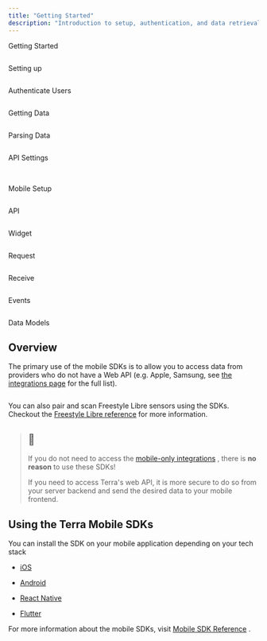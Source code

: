 ```yaml
---
title: "Getting Started"
description: "Introduction to setup, authentication, and data retrieval"
---
```

Getting Started  
  
<img className="block" src="images/terradocs_s3_eu_west_2_amazonaws_com/_icons_getting_started.png" alt="" />

Setting up  
  
<img className="block" src="images/terradocs_s3_eu_west_2_amazonaws_com/_icons_install_on_backend.png" alt="" />

Authenticate Users  
  
<img className="block" src="images/terradocs_s3_eu_west_2_amazonaws_com/_icons_authenticate_users.png" alt="" />

Getting Data  
  
<img className="block" src="images/terradocs_s3_eu_west_2_amazonaws_com/_icons_receive_data.png" alt="" />

Parsing Data  
  
<img className="block" src="images/terradocs_s3_eu_west_2_amazonaws_com/_icons_understand_our_data.png" alt="" />

API Settings  
  
<img className="block" src="images/terradocs_s3_eu_west_2_amazonaws_com/_icons_customise_terra.png" alt="" />

<img className="block" src="images/terradocs_s3_eu_west_2_amazonaws_com/_icons_manage_integrations.png" alt="" />  
  
Mobile Setup

<img className="block" src="images/terradocs_s3_eu_west_2_amazonaws_com/_icons_api_data_models.png" alt="" />  
  
API

<img className="block" src="images/terradocs_s3_eu_west_2_amazonaws_com/_icons_widget.png" alt="" />  
  
Widget

<img className="block" src="images/terradocs_s3_eu_west_2_amazonaws_com/_icons_historical_data.png" alt="" />  
  
Request

<img className="block" src="images/terradocs_s3_eu_west_2_amazonaws_com/_icons_new_data.png" alt="" />  
  
Receive

<img className="block" src="images/terradocs_s3_eu_west_2_amazonaws_com/_icons_event_types.png" alt="" />  
  
Events

<img className="block" src="images/terradocs_s3_eu_west_2_amazonaws_com/_icons_api_data_models.png" alt="" />  
  
Data Models

## Overview

The primary use of the mobile SDKs is to allow you to access data from providers who do not have a Web API (e.g. Apple, Samsung, see [the integrations page](/reference/integrations-1#sdk-based-integrations)
 for the full list).

<img className="block" src="images/files_readme_io/_42482fd_mobile_sdk_cropped.png" alt="" />

You can also pair and scan Freestyle Libre sensors using the SDKs. Checkout the [Freestyle Libre reference](/reference/freestyle-libre-guide)
 for more information.

> ## 🚧
> 
> If you do not need to access the [mobile-only integrations](/reference/integrations-1#sdk-based-integrations)
> , there is **no reason** to use these SDKs!
> 
> If you need to access Terra's web API, it is more secure to do so from your server backend and send the desired data to your mobile frontend.

## Using the Terra Mobile SDKs

You can install the SDK on your mobile application depending on your tech stack

*   [iOS](/docs/unified-api-manage-integrations-ios)
    
*   [Android](/docs/unified-api-manage-integrations-android)
    
*   [React Native](/docs/react-native-project)
    
*   [Flutter](/docs/unified-api-manage-integrations-flutter)
    

For more information about the mobile SDKs, visit [Mobile SDK Reference](/docs/backend-clients-reference-1)
.

